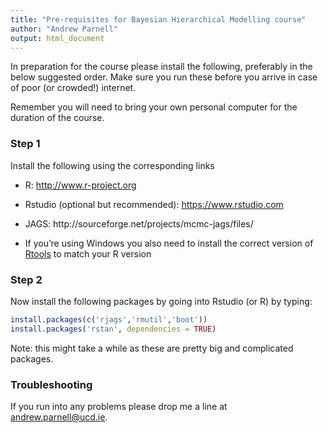 ```yaml
---
title: "Pre-requisites for Bayesian Hierarchical Modelling course"
author: "Andrew Parnell"
output: html_document
---
```


In preparation for the course please install the following, preferably in the below suggested order. Make sure you run these before you arrive in case of poor (or crowded!) internet.

Remember you will need to bring your own personal computer for the duration of the course.

### Step 1

Install the following using the corresponding links

-	R: [http://www.r-project.org](http://www.r-project.org)

-	Rstudio (optional but recommended): [https://www.rstudio.com](https://www.rstudio.com)

-	JAGS: http://sourceforge.net/projects/mcmc-jags/files/

- If you're using Windows you also need to install the correct version of [Rtools](https://cran.r-project.org/bin/windows/Rtools/) to match your R version

### Step 2

Now install the following packages by going into Rstudio (or R) by typing:
```r
install.packages(c('rjags','rmutil','boot'))
install.packages('rstan', dependencies = TRUE)
```

Note: this might take a while as these are pretty big and complicated packages.

### Troubleshooting

If you run into any problems please drop me a line at <andrew.parnell@ucd.ie>.

